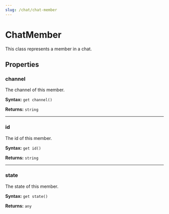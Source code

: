 ```yaml
---
slug: /chat/chat-member
---
```


# ChatMember

This class represents a member in a chat.

## **Properties**

### channel

The channel of this member.

**Syntax:** `get channel()`

**Returns:** `string`

---

### id

The id of this member.

**Syntax:** `get id()`

**Returns:** `string`

---

### state

The state of this member.

**Syntax:** `get state()`

**Returns:** `any`